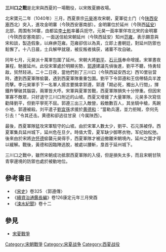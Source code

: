 '''三川口之戰'''是北宋與西夏的一場戰役，以宋敗夏勝收場。

北宋寶元二年（1040年）三月，西夏景宗[[元昊|元昊]]進攻宋朝，夏軍從土门（今[[陕西|陕西]][[安塞|安塞]]西北）突入，進攻金明寨（今陝西安塞南部）。金明寨位於延州（今陝西[[延安|延安]]）北部，周围有36寨，由都监[[李士彬|李士彬]]率蕃兵扼守。元昊一面率軍佯攻北宋的金明寨（今陝西安塞南部），一面送信給宋朝延州（今陝西延安）知州[[范雍|范雍]]，表示願意與宋和談，製造假象，以麻痹范雍。范雍卻信以為真，立即上書朝廷，對延州防禦也鬆懈了。十八日晨，士兵解甲就寝，被反叛者擒获，诸寨不攻自破。

同年七月，元昊派十萬軍包圍了延州。宋朝大將[[刘平_(宋朝)|劉平]]、[[石元孫|石元孫]]奉命增援。宋軍晝夜兼程，馳援延州。此役宋軍處於明顯劣勢，[[郭遵|郭遵]]建議先偵後進，劉平不聽，恃勇轻敌，贸然轻进。二十二日夜，當他們到了三川口（今陝西延安西北）西10里驻营時，遭到西夏軍隊偷襲，遇到西夏軍隊重重包圍。劉平下令郭遵和王信帶騎兵半渡而擊。李元昊軍手下一名軍人揚言要擒拿郭遵，郭遵「期必死，獨出入行間」，揮鐵杵擊破其腦袋，兩軍皆大呼。宋軍與夏軍苦戰，西夏軍隊損失十分慘重。但因宋軍寡不敵眾，只好退守三川口附近的山坡。西夏又增援了大量軍隊。元昊多次寫信勸降劉平，但劉平寧死不屈。郭遵三出三入敵營，殺敵數百人，其坐騎中槍，馬踠仆地，郭遵被殺。刘平遣子[[劉宜孫|劉宜孫]]求援於[[黄德和_(宋朝)|黄德和]]：“當勒兵還，並力拒賊，奈何先引去！”令其还击。黄德和卻逃往甘泉（今属陕西）。

最後，西夏軍隊猛攻宋軍駐守的山坡。由於宋軍人數太少，劉平、石元孫被俘。西夏軍集兵延州城下，延州危在旦夕。時值大雪，夏军缺少御寒衣物，军纪始松弛。後來由於宋將[[许怀德|许怀德]]偷襲元昊得手，西夏軍隊才被迫撤離宋朝境內，延州之圍才得以緩解。戰後，黃德和因臨陣逃脫，被處以腰斬，梟首于延州城下。

三川口之戰中，雖然宋朝成功抵禦西夏軍隊的入侵，但是損失太多，而且宋朝甘陝青寧邊境的防禦也處於被動地位。

== 參考書目 ==
* 《[[宋史|宋史]]》卷325 〈郭遵傳〉
* 《[[續資治通鑑長編|續資治通鑑長編]]》卷126康定元年三月癸酉
* 《[[涑水紀聞|涑水紀聞]]》卷十二

== 參見 ==
* [[宋夏戰爭|宋夏戰爭]]

{{遼金夏歷史事件}}

[[Category:宋朝戰爭|Category:宋朝戰爭]]
[[Category:宋夏战争|Category:宋夏战争]]
[[Category:西夏战役|Category:西夏战役]]